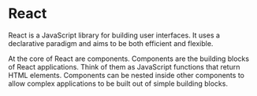 # React

React is a JavaScript library for building user interfaces. It uses a declarative paradigm and aims to be both efficient and flexible.

At the core of React are components. Components are the building blocks of React applications. Think of them as JavaScript functions that return HTML elements. Components can be nested inside other components to allow complex applications to be built out of simple building blocks.

